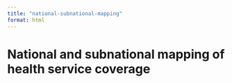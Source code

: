 ```yaml
---
title: "national-subnational-mapping"
format: html
---
```


# National and subnational mapping of health service coverage